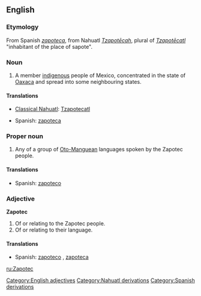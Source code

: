 ==English==
{{wikipedia}}

===Etymology===
From Spanish ''[[zapoteca]]'', from Nahuatl ''[[Tzapotecah|Tzapotēcah]]'', plural of ''[[Tzapotecatl|Tzapotēcatl]]'' "inhabitant of the place of sapote".

===Noun===
{{en-noun}}

# A member [[indigenous]] people of Mexico, concentrated in the state of [[Oaxaca]] and spread into some neighbouring states.

====Translations====
{{trans-top}}
* [[Classical Nahuatl]]: [[Tzapotecatl]]
{{trans-mid}}
* Spanish: [[zapoteca]] {{m}}
{{trans-bottom}}

===Proper noun===
{{en-proper-noun}}

# Any of a group of [[Oto-Manguean]] languages spoken by the Zapotec people.

====Translations====
{{trans-top}}
{{trans-mid}}
* Spanish: [[zapoteco]] {{m}}
{{trans-bottom}}

===Adjective===
'''Zapotec'''

# Of or relating to the Zapotec people.
# Of or relating to their language.

====Translations====
{{trans-top}}
{{trans-mid}}
* Spanish: [[zapoteco]] {{m}}, [[zapoteca]] {{f}}
{{trans-bottom}}

[[Category:English adjectives]]
[[Category:Nahuatl derivations]]
[[Category:Spanish derivations]]

[[ru:Zapotec]]